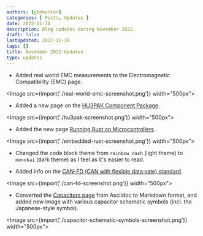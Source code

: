 ```yaml
---
authors: [gbmhunter]
categories: [ Posts, Updates ]
date: 2022-11-30
description: Blog updates during November 2022.
draft: false
lastUpdated: 2022-11-30
tags: []
title: November 2022 Updates
type: updates
---
```



* Added real world EMC measurements to the Electromagnetic Compatibility (EMC) page.

<Image src={import('./real-world-emc-screenshot.png')} width="500px"></Image>

* Added a new page on the [HU3PAK Component Package](/pcb-design/component-packages/hu3pak-component-package/).

<Image src={import('./hu3pak-screenshot.png')} width="500px"></Image>

* Added the new page [Running Rust on Microcontrollers](/programming/languages/rust/running-rust-on-microcontrollers/).

<Image src={import('./embedded-rust-screenshot.png')} width="500px"></Image>

* Changed the code block theme from `rainbow_dash` (light theme) to `monokai` (dark theme) as I feel as it's easier to read.

* Added info on the [CAN-FD (CAN with flexible data-rate) standard](/electronics/communication-protocols/can-protocol/#can-fd).

<Image src={import('./can-fd-screenshot.png')} width="500px"></Image>

* Converted the [Capacitors page](/electronics/components/capacitors/) from Asciidoc to Markdown format, and added new image with various capacitor schematic symbols (incl. the Japanese-style symbol).

<Image src={import('./capacitor-schematic-symbols-screenshot.png')} width="500px"></Image>
